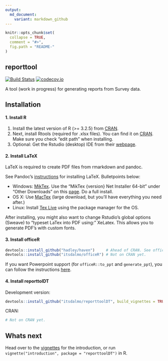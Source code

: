 ```yaml
---
output:
  md_document:
    variant: markdown_github
---
```


<!-- README.md is generated from README.Rmd. Please edit that file -->

```r
knitr::opts_chunk$set(
  collapse = TRUE,
  comment = "#>",
  fig.path = "README-"
)
```

## reporttool

[![Build Status](https://travis-ci.org/itsdalmo/reporttoolDT.svg?branch=master)](https://travis-ci.org/itsdalmo/reporttoolDT)
[![codecov.io](http://codecov.io/github/itsdalmo/reporttoolDT/coverage.svg?branch=master)](http://codecov.io/github/itsdalmo/reporttoolDT?branch=master)

A tool (work in progress) for generating reports from Survey data. 

## Installation

#### 1. Install R

1. Install the latest version of R (>= 3.2.5) from [CRAN](https://cran.r-project.org/).
2. Next, install Rtools (required for .xlsx files). You can find it on [CRAN](https://cran.r-project.org/bin/windows/Rtools/). Make sure you check "edit path" when installing.
3. Optional: Get the Rstudio (desktop) IDE from their [webpage](https://www.rstudio.com/products/rstudio/download/).

#### 2. Install LaTeX

LaTeX is required to create PDF files from rmarkdown and pandoc. 

See Pandoc's [instructions](http://pandoc.org/installing.html) for installing LaTeX. Bulletpoints below:

- Windows: [MikTex](http://miktex.org/). Use the "MikTex {version} Net Installer 64-bit" under "Other Downloads" on this [page](http://miktex.org/download). Do a full install. 
- OS X: Use [MacTex](https://tug.org/mactex/) (large download, but you'll have everything you need after.)
- Linux: Install [Tex Live](http://www.tug.org/texlive/) using the package manager for the OS.

After installing, you might also want to change Rstudio's global options (Sweave) to "typeset LaTex into PDF using:" XeLatex. This allows you to generate PDF's with custom fonts.

#### 3. Install officeR

```R
devtools::install_github("hadley/haven")     # Ahead of CRAN. See officeR documentation.
devtools::install_github("itsdalmo/officeR") # Not on CRAN yet.
```

If you want Powerpoint support (for `officeR::to_ppt` and `generate_ppt`), you can follow the instructions [here](https://github.com/itsdalmo/officeR).

#### 4. Install reporttolDT

Development version:
```R
devtools::install_github("itsdalmo/reporttoolDT", build_vignettes = TRUE)
```

CRAN:
```R
# Not on CRAN yet.
```

## Whats next

Head over to the [vignettes](https://github.com/itsdalmo/reporttoolDT/tree/master/vignettes) for the introduction, or run `vignette("introduction", package = "reporttoolDT")` in R.
